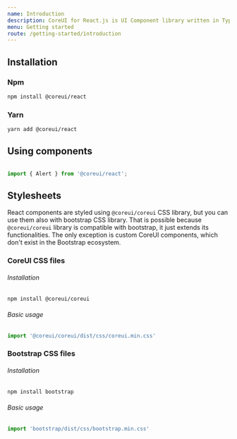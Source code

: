 ```yaml
---
name: Introduction
description: CoreUI for React.js is UI Component library written in TypeScript, and ready for your next React.js project. Learn how to include CoreUI for React.js in your project.
menu: Getting started
route: /getting-started/introduction
---
```


## Installation

### Npm

```bash
npm install @coreui/react
```

### Yarn

```bash
yarn add @coreui/react
```

## Using components

```jsx

import { Alert } from '@coreui/react';

```

## Stylesheets

React components are styled using `@coreui/coreui` CSS library, but you can use them also with bootstrap CSS library. That is possible because `@coreui/coreui` library is compatible with bootstrap, it just extends its functionalities. The only exception is custom CoreUI components, which don't exist in the Bootstrap ecosystem.

### CoreUI CSS files

###### Installation

```bash
npm install @coreui/coreui
```

###### Basic usage

```js
import '@coreui/coreui/dist/css/coreui.min.css'
```

### Bootstrap CSS files

###### Installation

```bash
npm install bootstrap
```

###### Basic usage

```js
import 'bootstrap/dist/css/bootstrap.min.css'
```